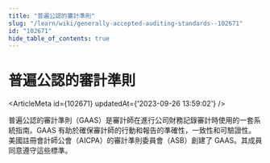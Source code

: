 ```yaml
---
title: "普遍公認的審計準則"
slug: "/learn/wiki/generally-accepted-auditing-standards--102671"
id: "102671"
hide_table_of_contents: true
---
```



# 普遍公認的審計準則

<ArticleMeta id={102671} updatedAt={'2023-09-26 13:59:02'} />
<div className='border-solid border-b border-t-0 my-4 border-[var(--ifm-color-gray-300)]' />

普遍公認的審計準則（GAAS）是審計師在進行公司財務記錄審計時使用的一套系統指南。GAAS 有助於確保審計師的行動和報告的準確性，一致性和可驗證性。美國註冊會計師公會（AICPA）的審計準則委員會（ASB）創建了 GAAS。其成員同意遵守這些標準。
